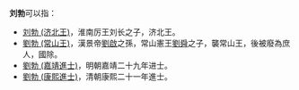 '''刘勃'''可以指：
*[[刘勃_(济北王)|刘勃 (济北王)]]，淮南厉王刘长之子，济北王。
*[[劉勃_(常山王)|劉勃 (常山王)]]，漢景帝[[劉啟|劉啟]]之孫，常山憲王[[劉舜|劉舜]]之子，襲常山王，後被廢為庶人，國除。
*[[劉勃_(嘉靖進士)|劉勃 (嘉靖進士)]]，明朝嘉靖二十九年进士。
*[[劉勃_(康熙進士)|劉勃 (康熙進士)]]，清朝康熙二十一年進士。

{{消歧义|B勃|cat=二字刘姓人名消歧义}}